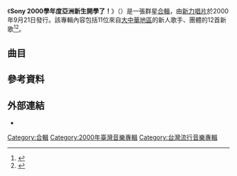 {{Infobox album
|Name=Sony 2000學年度亞洲新生開學了！
|Type=合輯
|Artist=群星
|Cover=Sony Shining Star.jpg
|Released={{Start date|2000|9|21}}
|Genre=[[流行音樂|流行]]
|Label=[[台灣索尼音樂娛樂|新力音樂]]
}}

《'''Sony 2000學年度亞洲新生開學了！'''》（{{lang-en|'''Sony Shining Star: Sony Asian New Talent's Notebook'''}}）是一張群星[[合輯|合輯]]，由[[台灣索尼音樂娛樂|新力唱片]]於2000年9月21日發行。該專輯內容包括11位來自[[大中華地區|大中華地區]]的新人歌手、團體的12首新歌<ref>{{Citation|title=SONY2000學年度|date=2000-09-04|url=https://www.kkbox.com/tw/tc/album/2KCeQlXJbtXIl3b0FDEC008l-index.html|accessdate=2016-09-03|archive-date=2016-09-16|archive-url=https://web.archive.org/web/20160916162856/https://www.kkbox.com/tw/tc/album/2KCeQlXJbtXIl3b0FDEC008l-index.html|dead-url=no}}</ref><ref>{{Cite web|url=https://music.douban.com/subject/25934679/|title=亞洲新生開學了！ (豆瓣)|accessdate=2016-09-03|work=music.douban.com|archive-date=2016-09-14|archive-url=https://web.archive.org/web/20160914184147/https://music.douban.com/subject/25934679/|dead-url=no}}</ref>。

== 曲目 ==
{{Tracklist
|extra_column=歌手|title1=世界因此閃亮|note1=Shining Stars|extra1=[[高晨維|高晨維]]、[[砰砰樂隊|吳勇鋒]]、[[李婭莎|李婭莎]]、[[謝宇書|謝宇書]]|title2=孩子的真心|note2=Heart of a Child|extra2=[[砰砰樂隊|吳勇鋒]]|title3=飄搖|note3=Drifting|extra3=[[周迅|周迅]]|title4=婚禮|note4=I Miss Her|extra4=[[謝宇書|謝宇書]]|title5=愛如潮水|note5=Love Is Like Tide Water|extra5=[[蔡淳佳|蔡淳佳]]|title6=我不煩|note6=I'm Not Worried|extra6=[[彭海桐|彭海桐]]|title7=我覺得很好|note7=I Feel Good!|extra7=[[蔡依林|蔡宜凌]]|title8=I Do|extra8=[[JS_(組合)|哥哥妹妹]]|title9=談戀愛|note9=Fall in Love|extra9=[[脫拉庫|脫拉庫]]|title10=When'll I See You Again|extra10=[[李婭莎|李婭莎]]|title11=來不及|note11=Too Late|extra11=[[金海心|金海心]]|title12=火災|note12=Fire|extra12=[[高晨維|高晨維]]|title13=孩子的真心|note13=Kala|title14=飄搖|note14=Kala|title15=世界因此閃亮|note15=Kala
}}

== 參考資料 ==
{{Reflist}}

== 外部連結 ==
*{{URL|1=https://www.sonymusic.com.tw/album/亞洲新生開學了！-sony亞洲閃爍新星-sony-shining-stars-sdd0038/|2=Sony 2000學年度亞洲新生開學了！｜索尼音樂}}

[[Category:合輯|Category:合輯]]
[[Category:2000年臺灣音樂專輯|Category:2000年臺灣音樂專輯]]
[[Category:台灣流行音樂專輯|Category:台灣流行音樂專輯]]